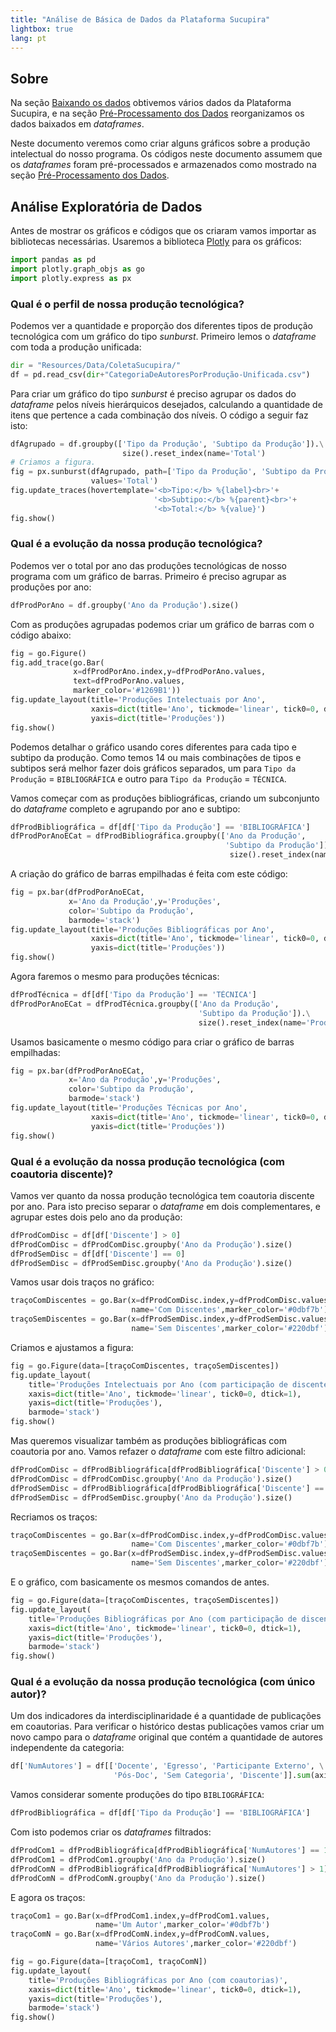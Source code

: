 ```yaml
---
title: "Análise de Básica de Dados da Plataforma Sucupira"
lightbox: true
lang: pt
---
```


## Sobre

Na seção [Baixando os dados](sucupira-baixando.qmd#como-obter-os-dados) obtivemos vários dados da Plataforma Sucupira, e na seção [Pré-Processamento dos Dados](sucupira-preprocessamento.qmd) reorganizamos os dados baixados em *dataframes*.

Neste documento veremos como criar alguns gráficos sobre a produção intelectual do nosso programa. Os códigos neste documento assumem que os *dataframes* foram pré-processados e armazenados como mostrado na seção [Pré-Processamento dos Dados](sucupira-preprocessamento.qmd).

## Análise Exploratória de Dados

Antes de mostrar os gráficos e códigos que os criaram vamos importar as bibliotecas necessárias. Usaremos a biblioteca [Plotly](https://plotly.com/python/) para os gráficos:

```python
import pandas as pd
import plotly.graph_objs as go
import plotly.express as px
```

### Qual é o perfil de nossa produção tecnológica?

Podemos ver a quantidade e proporção dos diferentes tipos de produção tecnológica com um gráfico do tipo *sunburst*. Primeiro lemos o *dataframe* com toda a produção unificada:

```python
dir = "Resources/Data/ColetaSucupira/"
df = pd.read_csv(dir+"CategoriaDeAutoresPorProdução-Unificada.csv")
```

Para criar um gráfico do tipo *sunburst* é preciso agrupar os dados do *dataframe* pelos níveis hierárquicos desejados, calculando a quantidade de itens que pertence a cada combinação dos níveis. O código a seguir faz isto:

```python
dfAgrupado = df.groupby(['Tipo da Produção', 'Subtipo da Produção']).\
                         size().reset_index(name='Total')
# Criamos a figura.
fig = px.sunburst(dfAgrupado, path=['Tipo da Produção', 'Subtipo da Produção'], 
                  values='Total')
fig.update_traces(hovertemplate='<b>Tipo:</b> %{label}<br>'+
                                '<b>Subtipo:</b> %{parent}<br>'+
                                '<b>Total:</b> %{value}')
fig.show()
```

### Qual é a evolução da nossa produção tecnológica?

Podemos ver o total por ano das produções tecnológicas de nosso programa com um gráfico de barras. Primeiro é preciso agrupar as produções por ano:

```python
dfProdPorAno = df.groupby('Ano da Produção').size()
```

Com as produções agrupadas podemos criar um gráfico de barras com o código abaixo:

```python
fig = go.Figure()
fig.add_trace(go.Bar(
              x=dfProdPorAno.index,y=dfProdPorAno.values,
              text=dfProdPorAno.values,
              marker_color='#1269B1'))
fig.update_layout(title='Produções Intelectuais por Ano',
                  xaxis=dict(title='Ano', tickmode='linear', tick0=0, dtick=1),
                  yaxis=dict(title='Produções'))    
fig.show()    
```

Podemos detalhar o gráfico usando cores diferentes para cada tipo e subtipo da produção. Como temos 14 ou mais combinações de tipos e subtipos será melhor fazer dois gráficos separados, um para `Tipo da Produção` = `BIBLIOGRÁFICA` e outro para `Tipo da Produção` = `TÉCNICA`.

Vamos começar com as produções bibliográficas, criando um subconjunto do *dataframe* completo e agrupando por ano e subtipo:

```python
dfProdBibliográfica = df[df['Tipo da Produção'] == 'BIBLIOGRÁFICA']
dfProdPorAnoECat = dfProdBibliográfica.groupby(['Ano da Produção', 
                                                'Subtipo da Produção']).\
                                                 size().reset_index(name='Produções')
```

A criação do gráfico de barras empilhadas é feita com este código:

```python
fig = px.bar(dfProdPorAnoECat, 
             x='Ano da Produção',y='Produções', 
             color='Subtipo da Produção', 
             barmode='stack')
fig.update_layout(title='Produções Bibliográficas por Ano',
                  xaxis=dict(title='Ano', tickmode='linear', tick0=0, dtick=1),
                  yaxis=dict(title='Produções'))    
fig.show()
```

Agora faremos o mesmo para produções técnicas:

```python
dfProdTécnica = df[df['Tipo da Produção'] == 'TÉCNICA']
dfProdPorAnoECat = dfProdTécnica.groupby(['Ano da Produção', 
                                          'Subtipo da Produção']).\
                                          size().reset_index(name='Produções')
```

Usamos basicamente o mesmo código para criar o gráfico de barras empilhadas:

```python
fig = px.bar(dfProdPorAnoECat, 
             x='Ano da Produção',y='Produções', 
             color='Subtipo da Produção', 
             barmode='stack')
fig.update_layout(title='Produções Técnicas por Ano',
                  xaxis=dict(title='Ano', tickmode='linear', tick0=0, dtick=1),
                  yaxis=dict(title='Produções'))    
fig.show()
```

### Qual é a evolução da nossa produção tecnológica (com coautoria discente)?

Vamos ver quanto da nossa produção tecnológica tem coautoria discente por ano. Para isto preciso separar o *dataframe* em dois complementares, e agrupar estes dois pelo ano da produção:

```python
dfProdComDisc = df[df['Discente'] > 0]
dfProdComDisc = dfProdComDisc.groupby('Ano da Produção').size()
dfProdSemDisc = df[df['Discente'] == 0]
dfProdSemDisc = dfProdSemDisc.groupby('Ano da Produção').size()
```

Vamos usar dois traços no gráfico:

```python
traçoComDiscentes = go.Bar(x=dfProdComDisc.index,y=dfProdComDisc.values,
                           name='Com Discentes',marker_color='#0dbf7b')
traçoSemDiscentes = go.Bar(x=dfProdSemDisc.index,y=dfProdSemDisc.values,
                           name='Sem Discentes',marker_color='#220dbf')
```

Criamos e ajustamos a figura:

```python
fig = go.Figure(data=[traçoComDiscentes, traçoSemDiscentes])
fig.update_layout(
    title='Produções Intelectuais por Ano (com participação de discentes)',
    xaxis=dict(title='Ano', tickmode='linear', tick0=0, dtick=1),
    yaxis=dict(title='Produções'),
    barmode='stack')
fig.show()
```

Mas queremos visualizar também as produções bibliográficas com coautoria por ano. Vamos refazer o *dataframe* com este filtro adicional:

```python
dfProdComDisc = dfProdBibliográfica[dfProdBibliográfica['Discente'] > 0]
dfProdComDisc = dfProdComDisc.groupby('Ano da Produção').size()
dfProdSemDisc = dfProdBibliográfica[dfProdBibliográfica['Discente'] == 0]
dfProdSemDisc = dfProdSemDisc.groupby('Ano da Produção').size()
```

Recriamos os traços:

```python
traçoComDiscentes = go.Bar(x=dfProdComDisc.index,y=dfProdComDisc.values,
                           name='Com Discentes',marker_color='#0dbf7b')
traçoSemDiscentes = go.Bar(x=dfProdSemDisc.index,y=dfProdSemDisc.values,
                           name='Sem Discentes',marker_color='#220dbf')
```

E o gráfico, com basicamente os mesmos comandos de antes.

```python
fig = go.Figure(data=[traçoComDiscentes, traçoSemDiscentes])
fig.update_layout(
    title='Produções Bibliográficas por Ano (com participação de discentes)',
    xaxis=dict(title='Ano', tickmode='linear', tick0=0, dtick=1),
    yaxis=dict(title='Produções'),
    barmode='stack')
fig.show()
```

### Qual é a evolução da nossa produção tecnológica (com único autor)?

Um dos indicadores da interdisciplinaridade é a quantidade de publicações em coautorias. Para verificar o histórico destas publicações vamos criar um novo campo para o *dataframe* original que contém a quantidade de autores independente da categoria:

```python
df['NumAutores'] = df[['Docente', 'Egresso', 'Participante Externo', \
                       'Pós-Doc', 'Sem Categoria', 'Discente']].sum(axis=1)
```

Vamos considerar somente produções do tipo `BIBLIOGRÁFICA`:

```python
dfProdBibliográfica = df[df['Tipo da Produção'] == 'BIBLIOGRÁFICA']
```

Com isto podemos criar os *dataframes* filtrados:

```python
dfProdCom1 = dfProdBibliográfica[dfProdBibliográfica['NumAutores'] == 1]
dfProdCom1 = dfProdCom1.groupby('Ano da Produção').size()
dfProdComN = dfProdBibliográfica[dfProdBibliográfica['NumAutores'] > 1]
dfProdComN = dfProdComN.groupby('Ano da Produção').size()
```

E agora os traços:

```python
traçoCom1 = go.Bar(x=dfProdCom1.index,y=dfProdCom1.values,
                   name='Um Autor',marker_color='#0dbf7b')
traçoComN = go.Bar(x=dfProdComN.index,y=dfProdComN.values,
                   name='Vários Autores',marker_color='#220dbf')
```

```python
fig = go.Figure(data=[traçoCom1, traçoComN])
fig.update_layout(
    title='Produções Bibliográficas por Ano (com coautorias)',
    xaxis=dict(title='Ano', tickmode='linear', tick0=0, dtick=1),
    yaxis=dict(title='Produções'),
    barmode='stack')
fig.show()
```

```python
```

```python
```

```python
```

```python
```

```python
```

```python
```

```python
```

```python
```

```python
```

```python
```

```python
```

```python
```

```python
```

```python
```

```python
```

```python
```